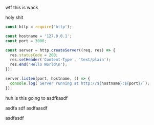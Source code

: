 
wtf
this is wack

holy shit 

```js:title=src/components/code.js {7-9}
const http = require('http');

const hostname = '127.0.0.1';
const port = 3000;

const server = http.createServer((req, res) => {
  res.statusCode = 200;
  res.setHeader('Content-Type', 'text/plain');
  res.end('Hello World\n');
});

server.listen(port, hostname, () => {
  console.log(`Server running at http://${hostname}:${port}/`);
});
```

huh is this going to asdfkasdf

asdfa
sdf
asdfaasdf



asdfasdf